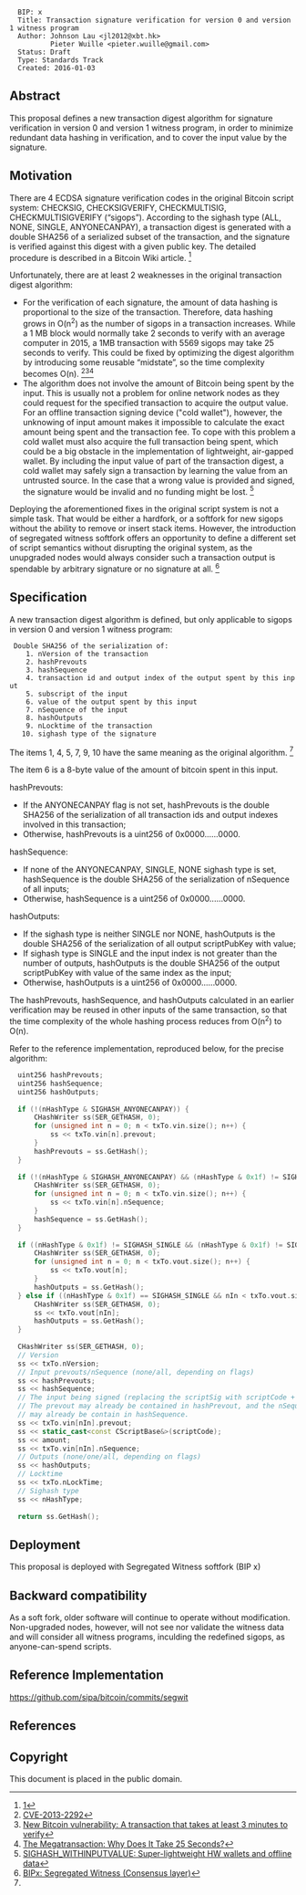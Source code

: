<pre>
  BIP: x
  Title: Transaction signature verification for version 0 and version 1 witness program
  Author: Johnson Lau <jl2012@xbt.hk>
          Pieter Wuille <pieter.wuille@gmail.com>
  Status: Draft
  Type: Standards Track
  Created: 2016-01-03
</pre>

== Abstract ==
This proposal defines a new transaction digest algorithm for signature verification in version 0 and version 1 witness program, in order to minimize redundant data hashing in verification, and to cover the input value by the signature.

== Motivation ==
There are 4 ECDSA signature verification codes in the original Bitcoin script system: CHECKSIG, CHECKSIGVERIFY, CHECKMULTISIG, CHECKMULTISIGVERIFY (“sigops”). According to the sighash type (ALL, NONE, SINGLE, ANYONECANPAY), a transaction digest is generated with a double SHA256 of a serialized subset of the transaction, and the signature is verified against this digest with a given public key. The detailed procedure is described in a Bitcoin Wiki article. <ref name=wiki>[https://en.bitcoin.it/wiki/OP_CHECKSIG]</ref>

Unfortunately, there are at least 2 weaknesses in the original transaction digest algorithm:

* For the verification of each signature, the amount of data hashing is proportional to the size of the transaction. Therefore, data hashing grows in O(n<sup>2</sup>) as the number of sigops in a transaction increases. While a 1 MB block would normally take 2 seconds to verify with an average computer in 2015, a 1MB transaction with 5569 sigops may take 25 seconds to verify. This could be fixed by optimizing the digest algorithm by introducing some reusable “midstate”, so the time complexity becomes O(n). <ref>[https://web.nvd.nist.gov/view/vuln/detail?vulnId=CVE-2013-2292 CVE-2013-2292]</ref><ref>[https://bitcointalk.org/?topic=140078 New Bitcoin vulnerability: A transaction that takes at least 3 minutes to verify]</ref><ref>[http://rusty.ozlabs.org/?p=522 The Megatransaction: Why Does It Take 25 Seconds?]</ref>
* The algorithm does not involve the amount of Bitcoin being spent by the input. This is usually not a problem for online network nodes as they could request for the specified transaction to acquire the output value. For an offline transaction signing device ("cold wallet"), however, the unknowing of input amount makes it impossible to calculate the exact amount being spent and the transaction fee. To cope with this problem a cold wallet must also acquire the full transaction being spent, which could be a big obstacle in the implementation of lightweight, air-gapped wallet. By including the input value of part of the transaction digest, a cold wallet may safely sign a transaction by learning the value from an untrusted source. In the case that a wrong value is provided and signed, the signature would be invalid and no funding might be lost. <ref>[https://bitcointalk.org/index.php?topic=181734.0 SIGHASH_WITHINPUTVALUE: Super-lightweight HW wallets and offline data]</ref>

Deploying the aforementioned fixes in the original script system is not a simple task. That would be either a hardfork, or a softfork for new sigops without the ability to remove or insert stack items. However, the introduction of segregated witness softfork offers an opportunity to define a different set of script semantics without disrupting the original system, as the unupgraded nodes would always consider such a transaction output is spendable by arbitrary signature or no signature at all. <ref>[https://github.com/CodeShark/bips/blob/segwit/bip-codeshark-jl2012-segwit.mediawiki BIPx: Segregated Witness (Consensus layer)]</ref>

== Specification ==
A new transaction digest algorithm is defined, but only applicable to sigops in version 0 and version 1 witness program:
  Double SHA256 of the serialization of:
     1. nVersion of the transaction
     2. hashPrevouts
     3. hashSequence
     4. transaction id and output index of the output spent by this input
     5. subscript of the input
     6. value of the output spent by this input
     7. nSequence of the input
     8. hashOutputs
     9. nLocktime of the transaction
    10. sighash type of the signature

The items 1, 4, 5, 7, 9, 10 have the same meaning as the original algorithm. <ref name=wiki></ref>

The item 6 is a 8-byte value of the amount of bitcoin spent in this input.

hashPrevouts:
*If the ANYONECANPAY flag is not set, hashPrevouts is the double SHA256 of the serialization of all transaction ids and output indexes involved in this transaction;
*Otherwise, hashPrevouts is a uint256 of 0x0000......0000.

hashSequence:
*If none of the ANYONECANPAY, SINGLE, NONE sighash type is set, hashSequence is the double SHA256 of the serialization of nSequence of all inputs;
*Otherwise, hashSequence is a uint256 of 0x0000......0000.

hashOutputs:
*If the sighash type is neither SINGLE nor NONE, hashOutputs is the double SHA256 of the serialization of all output scriptPubKey with value;
*If sighash type is SINGLE and the input index is not greater than the number of outputs, hashOutputs is the double SHA256 of the output scriptPubKey with value of the same index as the input;
*Otherwise, hashOutputs is a uint256 of 0x0000......0000.

The hashPrevouts, hashSequence, and hashOutputs calculated in an earlier verification may be reused in other inputs of the same transaction, so that the time complexity of the whole hashing process reduces from O(n<sup>2</sup>) to O(n).

Refer to the reference implementation, reproduced below, for the precise algorithm:

<source lang="cpp">
  uint256 hashPrevouts;
  uint256 hashSequence;
  uint256 hashOutputs;
  
  if (!(nHashType & SIGHASH_ANYONECANPAY)) {
      CHashWriter ss(SER_GETHASH, 0);
      for (unsigned int n = 0; n < txTo.vin.size(); n++) {
          ss << txTo.vin[n].prevout;
      }
      hashPrevouts = ss.GetHash();
  }
  
  if (!(nHashType & SIGHASH_ANYONECANPAY) && (nHashType & 0x1f) != SIGHASH_SINGLE && (nHashType & 0x1f) != SIGHASH_NONE) {
      CHashWriter ss(SER_GETHASH, 0);
      for (unsigned int n = 0; n < txTo.vin.size(); n++) {
          ss << txTo.vin[n].nSequence;
      }
      hashSequence = ss.GetHash();
  }
  
  if ((nHashType & 0x1f) != SIGHASH_SINGLE && (nHashType & 0x1f) != SIGHASH_NONE) {
      CHashWriter ss(SER_GETHASH, 0);
      for (unsigned int n = 0; n < txTo.vout.size(); n++) {
          ss << txTo.vout[n];
      }
      hashOutputs = ss.GetHash();
  } else if ((nHashType & 0x1f) == SIGHASH_SINGLE && nIn < txTo.vout.size()) {
      CHashWriter ss(SER_GETHASH, 0);
      ss << txTo.vout[nIn];
      hashOutputs = ss.GetHash();
  }
  
  CHashWriter ss(SER_GETHASH, 0);
  // Version
  ss << txTo.nVersion;
  // Input prevouts/nSequence (none/all, depending on flags)
  ss << hashPrevouts;
  ss << hashSequence;
  // The input being signed (replacing the scriptSig with scriptCode + amount)
  // The prevout may already be contained in hashPrevout, and the nSequence
  // may already be contain in hashSequence.
  ss << txTo.vin[nIn].prevout;
  ss << static_cast<const CScriptBase&>(scriptCode);
  ss << amount;
  ss << txTo.vin[nIn].nSequence;
  // Outputs (none/one/all, depending on flags)
  ss << hashOutputs;
  // Locktime
  ss << txTo.nLockTime;
  // Sighash type
  ss << nHashType;
  
  return ss.GetHash();
</source>

== Deployment ==

This proposal is deployed with Segregated Witness softfork (BIP x) 

== Backward compatibility ==

As a soft fork, older software will continue to operate without modification. Non-upgraded nodes, however, will not see nor validate the witness data and will consider all witness programs, inculding the redefined sigops, as anyone-can-spend scripts.

== Reference Implementation ==

https://github.com/sipa/bitcoin/commits/segwit

== References ==

<references>

== Copyright ==

This document is placed in the public domain.
